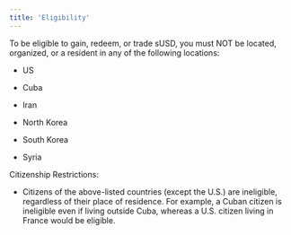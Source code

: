 ```yaml
---
title: 'Eligibility'
---
```


To be eligible to gain, redeem, or trade sUSD, you must NOT be located, organized, or a resident in any of the following locations:

* US

* Cuba

* Iran

* North Korea

* South Korea

* Syria

Citizenship Restrictions:

* Citizens of the above-listed countries (except the U.S.) are ineligible, regardless of their place of residence. For example, a Cuban citizen is ineligible even if living outside Cuba, whereas a U.S. citizen living in France would be eligible.